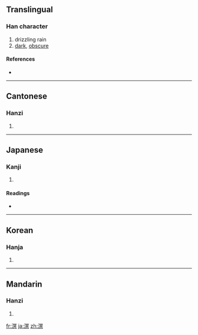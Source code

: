 ==Translingual==

===Han character===
{{Han char|rn=85|rad=水|as=10|sn=13|four=3718<sub>0</sub>|canj=水月日金 (EBAC)}}

# drizzling rain
# [[dark]], [[obscure]]

====References====
* {{Han ref|kx=0640.020|dkj=17947|dj=1046.240|hdz=31709.050|uh=6E9F|ud=28319|bh=DE48|bd=56904}}

----

==Cantonese==

===Hanzi===
{{yue-hanzi|jyut=|y=ming4}}

# {{defn|Cantonese|sort=水10}}

----

==Japanese==

===Kanji===
{{ja-kanji|grade=|rs=水10}}

# {{defn|Japanese|sort=水10}}

====Readings====
* {{ja-readings|on=[[めい]] (mei)|kun=[[くらい]] (kurai), [[うみ]] (umi)}}

----

==Korean==

===Hanja===
{{ko-hanja|hangeul=명|eumhun=|rv=myeong|mr=myŏng|y=myeng}}

# {{defn|Korean|sort=水10}}

----

==Mandarin==

===Hanzi===
{{cmn-hanzi|pin=[[míng]] ([[ming2]])|wg=ming<sup>2</sup>}}

# {{defn|Mandarin|sort=水10}}

[[fr:溟]]
[[ja:溟]]
[[zh:溟]]